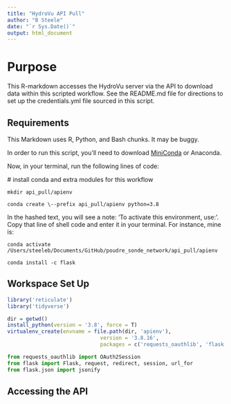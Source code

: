 ```yaml
---
title: "HydroVu API Pull"
author: "B Steele"
date: "`r Sys.Date()`"
output: html_document
---
```


# Purpose

This R-markdown accesses the HydroVu server via the API to download data within this scripted workflow. See the README.md file for directions to set up the credentials.yml file sourced in this script.

## Requirements

This Markdown uses R, Python, and Bash chunks. It may be buggy.

In order to run this script, you'll need to download [MiniConda](https://docs.conda.io/en/latest/miniconda.html) or Anaconda.

Now, in your terminal, run the following lines of code:

\# install conda and extra modules for this workflow

`mkdir api_pull/apienv`

`conda create \--prefix api_pull/apienv python=3.8`

In the hashed text, you will see a note: 'To activate this environment, use:'. Copy that line of shell code and enter it in your terminal. For instance, mine is:

`conda activate /Users/steeleb/Documents/GitHub/poudre_sonde_network/api_pull/apienv`

`conda install -c flask`

## Workspace Set Up

```r
library('reticulate')
library('tidyverse')
```

```r
dir = getwd()
install_python(version = '3.8', force = T)
virtualenv_create(envname = file.path(dir, 'apienv'), 
                              version = '3.8.16',
                              packages = c('requests_oauthlib', 'flask'))
```

```python
from requests_oauthlib import OAuth2Session
from flask import Flask, request, redirect, session, url_for
from flask.json import jsonify
```

## Accessing the API
